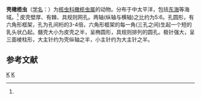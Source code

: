 {{Speciesbox
| genus = Druppatractus
| species = ostracion
| authority = ([[恩斯特·海克尔|Haeckel]], 1887)<ref name='id9076'>{{cite web| url =http://www.bioinfo.cn/db05/BjdwSpecies.php?action=view&id=9076| title =壳橄榄虫| work =《中国动物物种编目数据库》| publisher =中国科学院微生物研究所| author =中国科学院动物研究所| accessdate =2009-04-16| deadurl =yes| archiveurl =https://web.archive.org/web/20160305064044/http://www.bioinfo.cn/db05/BjdwSpecies.php?action=view&id=9076| archivedate =2016-03-05}}</ref>
}}

'''壳橄榄虫'''（[[学名|学名]]：{{lang|la|''Druppatractus ostracion''}}）为[[核虫科|核虫科]][[橄榄虫属|橄榄虫属]]的动物。分布于中太平洋，包括[[东海|东海]]等海域。<ref name='id9076'/>
皮壳壁厚、有棘、具规则网孔。两轴(纵轴与横轴)之比约为5:6。孔圆形，有六角形框架，孔为孔间桁的3-4倍，六角形框架的每一角(三孔之间)生起一个短的乳头状凸起。髓壳大小为皮壳之半，呈椭圆形，具规则排列的圆孔。极针强大，呈三面棱柱形，大主针约为壳纵轴之半，小主针约为大主针之半。

== 参考文献 ==
{{reflist}}

{{Taxonbar|from=Q10931599}}

[[Category:橄榄虫属|K]]
[[Category:1887年描述的动物|K]]


{{放射虫小作品}}